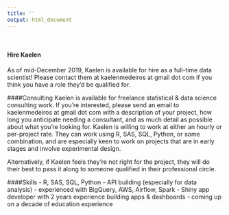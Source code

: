 ```yaml
---
title: ''
output: html_document
---
```

<br>

#### Hire Kaelen

As of mid-December 2019, Kaelen is available for hire as a full-time data scientist! Please contact them at kaelenmedeiros at gmail dot com if you think you have a role they'd be qualified for.

####Consulting
Kaelen is available for freelance statistical & data science consulting work. If you're interested, please send an email to kaelenmedeiros at gmail dot com with a description of your project, how long you anticipate needing a consultant, and as much detail as possible about what you're looking for. Kaelen is willing to work at either an hourly or per-project rate. They can work using R, SAS, SQL, Python, or some combination, and are especially keen to work on projects that are in early stages and involve experimental design.

Alternatively, if Kaelen feels they're not right for the project, they will do their best to pass it along to someone qualified in their professional circle.

####Skills
- R, SAS, SQL, Python
- API building (especially for data analysis)
- experienced with BigQuery, AWS, Airflow, Spark
- Shiny app developer with 2 years experience building apps & dashboards
- coming up on a decade of education experience

